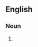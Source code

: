==English==

===Noun===
{{en-noun}}

# {{alternative form of|exoplanet|lang=en}}

{{topics|en|Types of planets}}